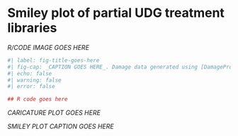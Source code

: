 # Smiley plot of partial UDG treatment libraries

::: {layout-ncol=2}

<div>
_R/CODE IMAGE GOES HERE_
```r
#| label: fig-title-goes-here
#| fig-cap: _CAPTION GOES HERE_. Damage data generated using [DamageProfiler](/intro.qmd) and plotted using R and tidyverse packages [@Wickham2019-ot].
#| echo: false
#| warning: false
#| error: false

## R code goes here

```

</div>

<div>

<!-- ![_CAPTION GOES
HERE](https://upload.wikimedia.org/wikipedia/commons/thumb/d/d1/Salvador_dali_als_Auge.jpg/512px-Salvador_dali_als_Auge.jpg){#fig-double-stranded-caricature}
-->

_CARICATURE PLOT GOES HERE_

</div>

:::

_SMILEY PLOT CAPTION GOES HERE_